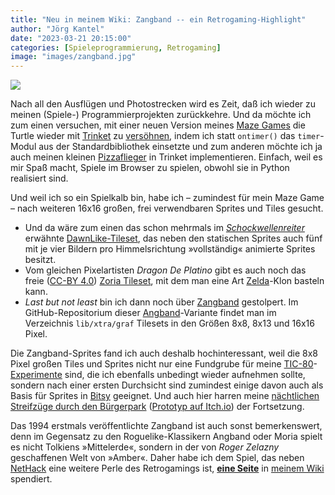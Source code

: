 ```yaml
---
title: "Neu in meinem Wiki: Zangband -- ein Retrogaming-Highlight"
author: "Jörg Kantel"
date: "2023-03-21 20:15:00"
categories: [Spieleprogrammierung, Retrogaming]
image: "images/zangband.jpg"
---
```


[![](images/zangband-b.jpg)](http://cognitiones.kantel-chaos-team.de/medien/retrogames/zangband.html)

Nach all den Ausflügen und Photostrecken wird es Zeit, daß ich wieder zu meinen (Spiele-) Programmierprojekten zurückkehre. Und da möchte ich zum einen versuchen, mit einer neuen Version meines [Maze Games](https://kantel.github.io/posts/2023030601_maze_game_2/) die Turtle wieder mit [Trinket](http://cognitiones.kantel-chaos-team.de/programmierung/python/trinket.html) zu [versöhnen](https://kantel.github.io/posts/2023031101_trinket_turtle_ontimer/), indem ich statt `ontimer()` das `timer`-Modul aus der Standardbibliothek einsetzte und zum anderen möchte ich ja auch meinen kleinen [Pizzaflieger](https://kantel.github.io/posts/2023010701_pygame_oop/) in Trinket implementieren. Einfach, weil es mir Spaß macht, Spiele im Browser zu spielen, obwohl sie in Python realisiert sind.

Und weil ich so ein Spielkalb bin, habe ich -- zumindest für mein Maze Game -- nach weiteren 16x16 großen, frei verwendbaren Sprites und Tiles gesucht.

- Und da wäre zum einen das schon mehrmals im *[Schockwellenreiter](http://blog.schockwellenreiter.de/2016/01/2016011503.html)* erwähnte [DawnLike-Tileset](https://opengameart.org/content/dawnlike-16x16-universal-rogue-like-tileset-v181), das neben den statischen Sprites auch fünf mit je vier Bildern pro Himmelsrichtung »vollständig« animierte Sprites besitzt.
- Vom gleichen Pixelartisten *Dragon De Platino* gibt es auch noch das freie ([CC-BY 4.0](https://creativecommons.org/licenses/by/4.0/)) [Zoria Tileset](https://opengameart.org/content/zoria-tileset), mit dem man eine Art [Zelda](https://de.wikipedia.org/wiki/The_Legend_of_Zelda_(Computerspiel))-Klon basteln kann.
- *Last but not least* bin ich dann noch über [Zangband](https://github.com/jjnoo/Zangband) gestolpert. Im GitHub-Repositorium dieser [Angband](http://cognitiones.kantel-chaos-team.de/medien/retrogames/angband.html)-Variante findet man im Verzeichnis `lib/xtra/graf` Tilesets in den Größen 8x8, 8x13 und 16x16 Pixel.

Die Zangband-Sprites fand ich  auch deshalb hochinteressant, weil die 8x8 Pixel großen Tiles und Sprites nicht nur eine Fundgrube für meine [TIC-80](http://cognitiones.kantel-chaos-team.de/multimedia/spieleprogrammierung/tic80.html)-[Experimente](https://kantel.github.io/posts/2023013001_8bit_panda_tic80/) sind, die ich ebenfalls unbedingt wieder aufnehmen sollte, sondern nach einer ersten Durchsicht sind zumindest einige davon auch als Basis für Sprites in [Bitsy](http://cognitiones.kantel-chaos-team.de/multimedia/spieleprogrammierung/bitsy.html) geeignet. Und auch hier harren meine [nächtlichen Streifzüge durch den Bürgerpark](http://blog.schockwellenreiter.de/2022/06/2022060901.html) ([Prototyp auf Itch.io](https://kantel.itch.io/nachts-im-park)) der Fortsetzung.

Das 1994 erstmals veröffentlichte Zangband ist auch sonst bemerkenswert, denn im Gegensatz zu den Roguelike-Klassikern Angband oder Moria spielt es nicht Tolkiens »Mittelerde«, sondern in der von *Roger Zelazny* geschaffenen Welt von »Amber«. Daher habe ich dem Spiel, das neben [NetHack](http://cognitiones.kantel-chaos-team.de/medien/retrogames/nethack.html) eine weitere Perle des Retrogamings ist, **[eine Seite](http://cognitiones.kantel-chaos-team.de/medien/retrogames/zangband.html)** in [meinem Wiki](http://cognitiones.kantel-chaos-team.de/index.html) spendiert.
